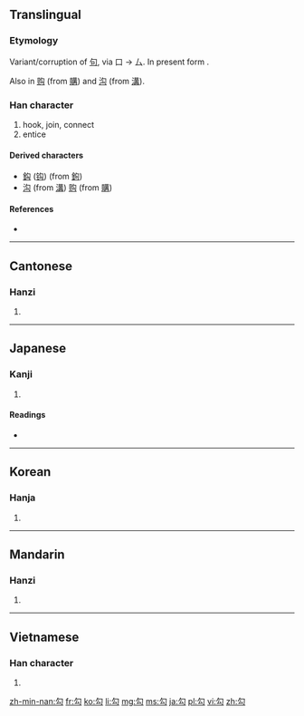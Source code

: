 {{also|句}}
==Translingual==
===Etymology===
Variant/corruption of [[句]], via 口 → 厶. In present form {{Han compound|勹|t1=hook|厶}}.

Also {{Han simp|冓}} in [[购]] (from [[購]]) and [[沟]] (from [[溝]]).

===Han character===
{{Han char|rn=20|rad=勹|as=02|sn=4|four=2772<sub>0</sub>|canj=心戈 (PI)}}

# hook, join, connect
# entice

====Derived characters====
* [[鈎]] ([[钩]]) (from [[鉤]]) {{qualifier|as variant of [[句]]}}
* [[沟]] (from [[溝]]) [[购]] (from [[購]]) {{qualifier|as simplified form of [[溝]]}}

====References====
* {{Han ref|kx=0150.230|dkj=02500|dj=0339.130|hdz=10256.030|uh=52FE|ud=21246|bh=A4C4|bd=42180}}

----

==Cantonese==

===Hanzi===
{{yue-hanzi|jyut=|y=gau1, au1, ngau1}}

# {{defn|lang=yue|sort=勹02}}

----

==Japanese==

===Kanji===
{{ja-kanji|grade=|rs=勹02}}

# {{defn|lang=ja|sort=勹02}}

====Readings====
* {{ja-readings|on=[[こう]] (kō)|kun=[[のぞく]] (nozoku), [[まがる]] (magaru), [[かぎ]] (kagi)}}

----

==Korean==

===Hanja===
{{ko-hanja|hangeul=[[구]], [[귀]]|rv=gu, gwi|mr=ku, kwi}}

# {{defn|lang=ko|sort=勹02}}

----

==Mandarin==

===Hanzi===
{{cmn-hanzi|pin=[[gōu]] ([[gou1]]), [[gòu]] ([[gou4]])|wg=kou<sup>1</sup>, kou<sup>4</sup>}}

# {{defn|lang=cmn|sort=勹02}}

----

==Vietnamese==

===Han character===
{{vi-hantu|[[câu]], [[cấu]], [[cú]]|rs=勹02}}

# {{defn|lang=vi|sort=勹02}}

[[zh-min-nan:勾]]
[[fr:勾]]
[[ko:勾]]
[[li:勾]]
[[mg:勾]]
[[ms:勾]]
[[ja:勾]]
[[pl:勾]]
[[vi:勾]]
[[zh:勾]]